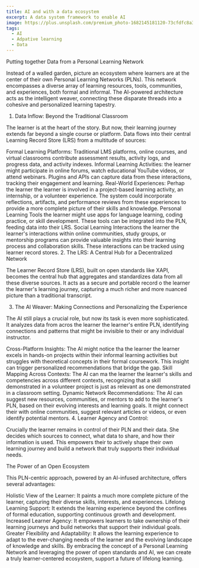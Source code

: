 ```yaml
---
title: AI and with a data ecosystem
excerpt: A data system framework to enable AI
image: https://plus.unsplash.com/premium_photo-1682145181120-73cfdfc8a36d
tags:
  - AI
  - Adpative learning
  - Data
---
```


Putting together Data from a Personal Learning Network

Instead of a walled garden, picture an ecosystem where learners are at the center of their own Personal Learning Networks (PLNs). This network encompasses a diverse array of learning resources, tools, communities, and experiences, both formal and informal. The AI-powered architecture acts as the intelligent weaver, connecting these disparate threads into a cohesive and personalized learning tapestry.

1. Data Inflow: Beyond the Traditional Classroom

 The learner is at the heart of the story. But now, their learning journey extends far beyond a single course or platform. Data flows into their central Learning Record Store (LRS) from a multitude of sources:

Formal Learning Platforms:  Traditional LMS platforms, online courses, and virtual classrooms contribute assessment results, activity logs, and progress data, and activity indexes.
Informal Learning Activities:  the learner might participate in online forums, watch educational YouTube videos, or attend webinars. Plugins and APIs can capture data from these interactions, tracking their engagement and learning.
Real-World Experiences:  Perhap the learner  the learner is involved in a project-based learning activity, an internship, or a volunteer experience. The system could incorporate reflections, artifacts, and performance reviews from these experiences to provide a more complete picture of their skills and knowledge.
Personal Learning Tools the learner might use apps for language learning, coding practice, or skill development. These tools can be integrated into the PLN, feeding data into their LRS.
Social Learning Interactions the learner  the learner's interactions within online communities, study groups, or mentorship programs can provide valuable insights into their learning process and collaboration skills. These interactions can be tracked using learner record stores.
2. The LRS: A Central Hub for a Decentralized Network

 The Learner Record Store (LRS), built on open standards like XAPI, becomes the central hub that aggregates and standardizes data from all these diverse sources. It acts as a secure and portable record o the learner  the learner's learning journey, capturing a much richer and more nuanced picture than a traditional transcript.

3. The AI Weaver: Making Connections and Personalizing the Experience

The AI still plays a crucial role, but now its task is even more sophisticated. It analyzes data from acros the learner  the learner's entire PLN, identifying connections and patterns that might be invisible to their or any individual instructor.

Cross-Platform Insights: The AI might notice tha the learner  the learner excels in hands-on projects within their informal learning activities but struggles with theoretical concepts in their formal coursework. This insight can trigger personalized recommendations that bridge the gap.
Skill Mapping Across Contexts: The AI can ma the learner the learner's skills and competencies across different contexts, recognizing that a skill demonstrated in a volunteer project is just as relevant as one demonstrated in a classroom setting.
Dynamic Network Recommendations:  The AI can suggest new resources, communities, or mentors to add to the learner's PLN, based on their evolving interests and learning goals. It might connect their with online communities, suggest relevant articles or videos, or even identify potential mentors.
4. Learner Agency and Control:

Crucially the learner remains in control of their PLN and their data. She decides which sources to connect, what data to share, and how their information is used. This empowers their to actively shape their own learning journey and build a network that truly supports their individual needs.

The Power of an Open Ecosystem

This PLN-centric approach, powered by an AI-infused architecture, offers several advantages:

Holistic View of  the Learner: It paints a much more complete picture of  the learner, capturing their diverse skills, interests, and experiences.
Lifelong Learning Support: It extends the learning experience beyond the confines of formal education, supporting continuous growth and development.
Increased Learner Agency: It empowers learners to take ownership of their learning journeys and build networks that support their individual goals.
Greater Flexibility and Adaptability:  It allows the learning experience to adapt to the ever-changing needs of  the learner and the evolving landscape of knowledge and skills.
By embracing the concept of a Personal Learning Network and leveraging the power of open standards and AI, we can create a truly learner-centered ecosystem, support a future of lifelong learning.